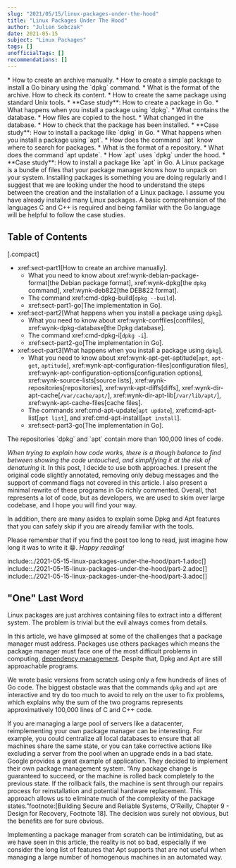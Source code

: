 ```yaml
---
slug: "2021/05/15/linux-packages-under-the-hood"
title: "Linux Packages Under The Hood"
author: "Julien Sobczak"
date: 2021-05-15
subject: "Linux Packages"
tags: []
unofficialTags: []
recommendations: []
---
```



<Admonition type="note" className="None" title="What You Will Learn">
* How to create an archive manually.
  * How to create a simple package to install a Go binary using the `dpkg` command.
  * What is the format of the archive. How to check its content.
  * How to create the same package using standard Unix tools.
  * **Case study**: How to create a package in Go.
* What happens when you install a package using `dpkg`.
  * What contains the database.
  * How files are copied to the host.
  * What changed in the database.
  * How to check that the package has been installed.
  * **Case study**: How to install a package like `dpkg` in Go.
* What happens when you install a package using `apt`.
  * How does the command `apt` know where to search for packages.
  * What is the format of a repository.
  * What does the command `apt update`.
  * How `apt` uses `dpkg` under the hood.
  * **Case study**: How to install a package like `apt` in Go.
</Admonition>

<Lead>
A Linux package is a bundle of files that your package manager knows how to unpack on your system. Installing packages is something you are doing regularly and I suggest that we are looking under the hood to understand the steps between the creation and the installation of a Linux package.
</Lead>

<Admonition type="note" className="None" title="Prerequisites">
I assume you have already installed many Linux packages. A basic comprehension of the languages C and C++ is required and being familiar with the Go language will be helpful to follow the case studies.
</Admonition>

## Table of Contents

[.compact]
* xref:sect-part1[How to create an archive manually].
  * What you need to know about xref:wynk-debian-package-format[the Debian package format], xref:wynk-dpkg[the `dpkg` command], xref:wynk-deb822[the DEB822 format].
  * The command xref:cmd-dpkg-build[`dpkg --build`].
  * xref:sect-part1-go[The implementation in Go].
* xref:sect-part2[What happens when you install a package using `dpkg`].
  * What you need to know about xref:wynk-conffiles[conffiles], xref:wynk-dpkg-database[the Dpkg database].
  * The command xref:cmd-dpkg-i[`dpkg -i`].
  * xref:sect-part2-go[The implementation in Go].
* xref:sect-part3[What happens when you install a package using `dpkg`].
  * What you need to know about xref:wynk-apt-get-aptitude[`apt`, `apt-get`, `aptitude`], xref:wynk-apt-configuration-files[configuration files], xref:wynk-apt-configuration-options[configuration options], xref:wynk-source-lists[source lists], xref:wynk-repositories[repositories], xref:wynk-apt-diffs[diffs], xref:wynk-dir-apt-cache[`/var/cache/apt/`], xref:wynk-dir-apt-lib[`/var/lib/apt/`], xref:wynk-apt-cache-files[cache files].
  * The commands xref:cmd-apt-update[`apt update`], xref:cmd-apt-list[`apt list`], and xref:cmd-apt-install[`apt install`].
  * xref:sect-part3-go[The implementation in Go].

<Admonition type="note" className="tip" title="This post is long, really long.">
The repositories `dpkg` and `apt` contain more than 100,000 lines of code.

*When trying to explain how code works, there is a though balance to find between showing the code untouched, and simplifying it at the risk of denaturing it.* In this post, I decide to use both approaches. I present the original code slightly annotated, removing only debug messages and the support of command flags not covered in this article. I also present a minimal rewrite of these programs in Go richly commented. Overall, that represents a lot of code, but as developers, we are used to skim over large codebase, and I hope you will find your way.

In addition, there are many asides to explain some Dpkg and Apt features that you can safely skip if you are already familiar with the tools.

Please remember that if you find the post too long to read, just imagine how long it was to write it 😁. *Happy reading!*
</Admonition>


include::./2021-05-15-linux-packages-under-the-hood/part-1.adoc[]
include::./2021-05-15-linux-packages-under-the-hood/part-2.adoc[]
include::./2021-05-15-linux-packages-under-the-hood/part-3.adoc[]


## "One" Last Word

Linux packages are just archives containing files to extract into a different system. The problem is trivial but the evil always comes from details.

In this article, we have glimpsed at some of the challenges that a package manager must address. Packages use others packages which means the package manager must face one of the most difficult problems in computing, [dependency management](https://en.wikipedia.org/wiki/Dependency_hell). Despite that, Dpkg and Apt are still approachable programs.

We wrote basic versions from scratch using only a few hundreds of lines of Go code. The biggest obstacle was that the commands `dpkg` and `apt` are interactive and try do too much to avoid to rely on the user to fix problems, which explains why the sum of the two programs represents approximatively 100,000 lines of C and C++ code.

If you are managing a large pool of servers like a datacenter, reimplementing your own package manager can be interesting. For example, you could centralize all local databases to ensure that all machines share the same state, or you can take corrective actions like excluding a server from the pool when an upgrade ends in a bad state. Google provides a great example of application. They decided to implement their own package management system. “Any package change is guaranteed to succeed, or the machine is rolled back completely to the previous state. If the rollback fails, the machine is sent through our repairs process for reinstallation and potential hardware replacement. This approach allows us to eliminate much of the complexity of the package states.”footnote:[Building Secure and Reliable Systems, O'Reilly, Chapter 9 - Design for Recovery, Footnote 18]. The decision was surely not obvious, but the benefits are for sure obvious.

Implementing a package manager from scratch can be intimidating, but as we have seen in this article, the reality is not so bad, especially if we consider the long list of features that Apt supports that are not useful when managing a large number of homogenous machines in an automated way.

